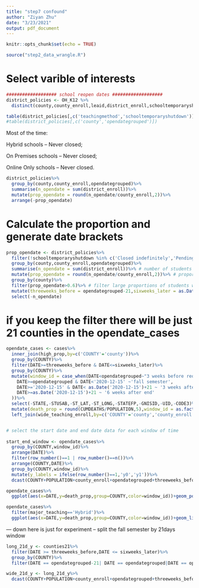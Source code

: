 ```yaml
---
title: "step7 confound"
author: "Ziyan Zhu"
date: "3/23/2021"
output: pdf_document
---
```


```r
knitr::opts_chunk$set(echo = TRUE)
```

```r
source("step2_data_wrangle.R")
```

# Select varible of interests

```r
################### school reopen dates ################### 
district_policies <- OH_K12 %>%
  distinct(county,county_enroll,leaid,district_enroll,schooltemporaryshutdown,opendategrouped,teachingmethod)

table(district_policies[,c('teachingmethod','schooltemporaryshutdown')])
#table(district_policies[,c('county','opendategrouped')])
```

Most of the time:

Hybrid schools -- Never closed;

On Premises schools -- Never closed;

Online Only schools -- Never closed.

```r
district_policies%>%
  group_by(county,county_enroll,opendategrouped)%>%
  summarise(n_opendate = sum(district_enroll))%>%
  mutate(prop_opendate = round(n_opendate/county_enroll,2))%>%
  arrange(-prop_opendate)
```

# Calculate the proportion and generate date brackets

```r
prop_opendate <- district_policies%>%
  filter(!schooltemporaryshutdown %in% c('Closed indefinitely','Pending','Unknown'))%>%
  group_by(county,county_enroll,opendategrouped)%>%
  summarise(n_opendate = sum(district_enroll))%>% # number of students under certain date for each county
  mutate(prop_opendate = round(n_opendate/county_enroll,2))%>% # proportion
  group_by(county)%>%
  filter(prop_opendate>0.6)%>% # filter large proportions of students with same reopen dates #can be replaced with # slice(which.max(prop_opendate))#
  mutate(threeweeks_before = opendategrouped-21,sixweeks_later = as.Date('2020-12-15')+42)%>%
  select(-n_opendate)
```


# if you keep the filter there will be just 21 counties in the opendate_cases

```r
opendate_cases <- cases%>%
  inner_join(high_prop,by=c('COUNTY'='county'))%>%
  group_by(COUNTY)%>%
  filter(DATE>=threeweeks_before & DATE<=sixweeks_later)%>%
  group_by(COUNTY)%>%
  mutate(window_id = case_when(DATE<opendategrouped~"3 weeks before reopen",
    DATE>=opendategrouped & DATE<'2020-12-15' ~'fall semester',
    DATE>='2020-12-15' & DATE< as.Date('2020-12-15')+21 ~ '3 weeks after end',
    DATE>=as.Date('2020-12-15')+21 ~ '6 weeks after end'
  ))%>%
  select(-STATE,-STUSAB,-ST_LAT,-ST_LONG,-STATEFP,-GNISID,-UID,-CODE3)%>%
  mutate(death_prop = round(CUMDEATHS/POPULATION,5),window_id = as.factor(window_id))%>%
  left_join(wide_teaching_enroll,by=c('COUNTY'='county','county_enroll'))


# select the start date and end date data for each window of time
  
start_end_window <- opendate_cases%>%
  group_by(COUNTY,window_id)%>%
  arrange(DATE)%>%
  filter(row_number()==1 | row_number()==n())%>%
  arrange(COUNTY,DATE)%>%
  group_by(COUNTY,window_id)%>%
  mutate(y_labels = ifelse(row_number()==1,'y0','y1'))%>%
  dcast(COUNTY+POPULATION+county_enroll+opendategrouped+threeweeks_before+sixweeks_later+Online_Only+Hybrid+On_Premises+window_id~y_labels,value.var = 'CUMDEATHS')

```

```r
opendate_cases%>%
  ggplot(aes(x=DATE,y=death_prop,group=COUNTY,color=window_id))+geom_point()+facet_wrap(~major_teaching)+theme(legend.position = 'bottom')

opendate_cases%>%
  filter(major_teaching=='Hybrid')%>%
  ggplot(aes(x=DATE,y=death_prop,group=COUNTY,color=window_id))+geom_line(size=2)+facet_wrap(~major_teaching+COUNTY)+theme(legend.position = 'bottom')+geom_line()
```



--- down here is just for experiment -- split the fall semester by 21days window

```r
long_21d_y <- counties21%>%
  filter(DATE >= threeweeks_before,DATE <= sixweeks_later)%>%
  group_by(COUNTY)%>%
  filter(DATE == opendategrouped-21| DATE == opendategrouped|DATE == opendategrouped+21|DATE == opendategrouped+42|DATE == opendategrouped+63|DATE == opendategrouped+84|DATE == opendategrouped+105)

wide_21d_y <- long_21d_y%>%
  dcast(COUNTY+POPULATION+county_enroll+opendategrouped+threeweeks_before+Online_Only+Hybrid+On_Premises~DATE,value.var = "CUMDEATHS")

```





